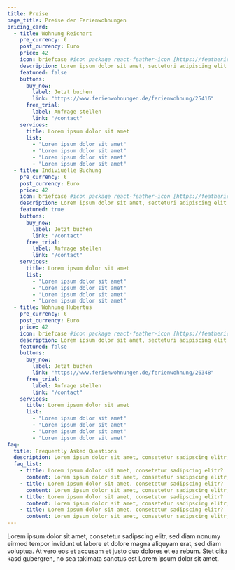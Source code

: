 ```yaml
---
title: Preise
page_title: Preise der Ferienwohnungen
pricing_card:
  - title: Wohnung Reichart
    pre_currency: €
    post_currency: Euro
    price: 42
    icon: briefcase #icon package react-feather-icon [https://feathericons.com/]
    description: Lorem ipsum dolor sit amet, secteturi adipiscing elit at sem ipsum.
    featured: false
    buttons:
      buy_now:
        label: Jetzt buchen
        link: "https://www.ferienwohnungen.de/ferienwohnung/25416"
      free_trial:
        label: Anfrage stellen
        link: "/contact"
    services:
      title: Lorem ipsum dolor sit amet
      list:
        - "Lorem ipsum dolor sit amet"
        - "Lorem ipsum dolor sit amet"
        - "Lorem ipsum dolor sit amet"
        - "Lorem ipsum dolor sit amet"
  - title: Indiviuelle Buchung
    pre_currency: €
    post_currency: Euro
    price: 42
    icon: briefcase #icon package react-feather-icon [https://feathericons.com/]
    description: Lorem ipsum dolor sit amet, secteturi adipiscing elit at sem ipsum.
    featured: true
    buttons:
      buy_now:
        label: Jetzt buchen
        link: "/contact"
      free_trial:
        label: Anfrage stellen
        link: "/contact"
    services:
      title: Lorem ipsum dolor sit amet
      list:
        - "Lorem ipsum dolor sit amet"
        - "Lorem ipsum dolor sit amet"
        - "Lorem ipsum dolor sit amet"
        - "Lorem ipsum dolor sit amet"
  - title: Wohnung Hubertus
    pre_currency: €
    post_currency: Euro
    price: 42
    icon: briefcase #icon package react-feather-icon [https://feathericons.com/]
    description: Lorem ipsum dolor sit amet, secteturi adipiscing elit at sem ipsum.
    featured: false
    buttons:
      buy_now:
        label: Jetzt buchen
        link: "https://www.ferienwohnungen.de/ferienwohnung/26348"
      free_trial:
        label: Anfrage stellen
        link: "/contact"
    services:
      title: Lorem ipsum dolor sit amet
      list:
        - "Lorem ipsum dolor sit amet"
        - "Lorem ipsum dolor sit amet"
        - "Lorem ipsum dolor sit amet"
        - "Lorem ipsum dolor sit amet"
faq:
  title: Frequently Asked Questions
  description: Lorem ipsum dolor sit amet, consetetur sadipscing elitr, sed diam nonumy eirmod tempor invidunt ut labore et dolore magna aliquyam erat, sed diam voluptua.
  faq_list:
    - title: Lorem ipsum dolor sit amet, consetetur sadipscing elitr?
      content: Lorem ipsum dolor sit amet, consetetur sadipscing elitr, sed diam nonumy eirmod tempor invidunt ut labore et dolore magna aliquyam erat, sed diam voluptua.
    - title: Lorem ipsum dolor sit amet, consetetur sadipscing elitr?
      content: Lorem ipsum dolor sit amet, consetetur sadipscing elitr, sed diam nonumy eirmod tempor invidunt ut labore et dolore magna aliquyam erat, sed diam voluptua.
    - title: Lorem ipsum dolor sit amet, consetetur sadipscing elitr?
      content: Lorem ipsum dolor sit amet, consetetur sadipscing elitr, sed diam nonumy eirmod tempor invidunt ut labore et dolore magna aliquyam erat, sed diam voluptua.
    - title: Lorem ipsum dolor sit amet, consetetur sadipscing elitr?
      content: Lorem ipsum dolor sit amet, consetetur sadipscing elitr, sed diam nonumy eirmod tempor invidunt ut labore et dolore magna aliquyam erat, sed diam voluptua.
---
```


Lorem ipsum dolor sit amet, consetetur sadipscing elitr, sed diam nonumy eirmod tempor invidunt ut labore et dolore magna aliquyam erat, sed diam voluptua. At vero eos et accusam et justo duo dolores et ea rebum. Stet clita kasd gubergren, no sea takimata sanctus est Lorem ipsum dolor sit amet.
